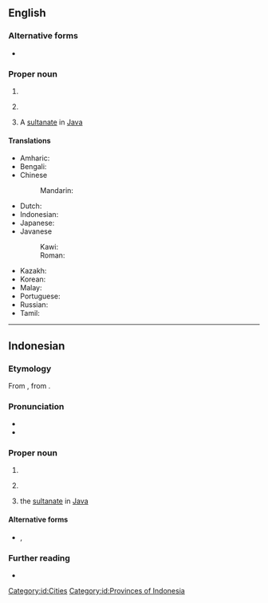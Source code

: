 ==English==
{{wikipedia}}

===Alternative forms===
* {{alter|en|Jogjakarta}}

===Proper noun===
{{en-proper noun}}

# {{place|en|city|p/Yogyakarta Special Region|c/Indonesia}}
# {{place|en|autonomous region|c/Indonesia}}
#: {{syn|en|Yogyakarta Special Region}}
# A [[w:Yogyakarta Sultanate|sultanate]] in [[Java]]

====Translations====
{{trans-top|city in Indonesia}}
* Amharic: {{t|am|ዮጊያካርታ|sc=Ethi}}
* Bengali: {{t|bn|যোগকর্তা}}
* Chinese
*: Mandarin: {{t|zh|日惹|tr=Rìrě}}
* Dutch: {{t+|nl|Yogyakarta}}
* Indonesian: {{t+|id|Yogyakarta}}
* Japanese: {{t|ja|ジョグジャカルタ|tr=Jogujakaruta}}
* Javanese
*: Kawi: 
*: Roman: {{t|jv|Yogyakarta}}
* Kazakh: {{t|kk|Йогьякарта}}
* Korean: {{t|ko|족자카르타|tr=Jokjakareuta}}
* Malay: {{t|ms|Yogyakarta}}
* Portuguese: {{t|pt|Yogyakarta}}
* Russian: {{t|ru|Джокьякарта}}
* Tamil: {{t|ta|யோக்கியகர்த்தா}}
{{trans-bottom}}

----

==Indonesian==

===Etymology===
From {{bor|id|jv|ꦔꦪꦺꦴꦒꦾꦏꦂꦠ}}, from {{der|id|sa|-}} {{compound|sa|अयोध्या|t1=Ayodhya|lit1=unconquerable citadel|कृत|t2=done, accomplished|nocat=1}}.

===Pronunciation===
* {{IPA|id|/joɡjakarta/}}
* {{hyph|id|Yog|ya|kar|ta}}

===Proper noun===
{{id-proper noun}}

# {{place|id|city|r/Yogyakarta Special Region|c/Indonesia|t=Yogyakarta}}
# {{place|id|autonomous region|c/Indonesia|t=Yogyakarta}}
#: {{syn|id|Daerah Istimewa Yogyakarta}}
# the [[w:Yogyakarta Sultanate|sultanate]] in [[Java]]

====Alternative forms====
* {{l|id|Jogjakarta}}, {{l|id|Jogja}}

===Further reading===
* {{R:KBBI Daring}}

[[Category:id:Cities]]
[[Category:id:Provinces of Indonesia]]
